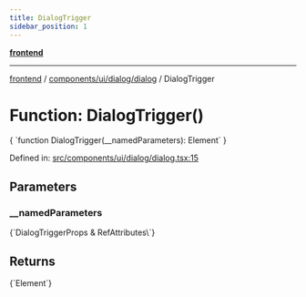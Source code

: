 ```yaml
---
title: DialogTrigger
sidebar_position: 1
---
```



[**frontend**](../../../../..)

***

[frontend](../../../../..) / [components/ui/dialog/dialog](..) / DialogTrigger

# Function: DialogTrigger()

<CodeBlock language="ts">
{ `function DialogTrigger(__namedParameters): Element` }
</CodeBlock>

Defined in: [src/components/ui/dialog/dialog.tsx:15](https://github.com/svsticky/CommitteeClash/blob/e5fd1c9fb89fe447a4c38e43ebba51eb1e51230c/frontend/src/components/ui/dialog/dialog.tsx#L15)

## Parameters

### \_\_namedParameters
<CodeBlock language="ts">
{`DialogTriggerProps & RefAttributes\<HTMLButtonElement\>`}
</CodeBlock>

## Returns
<CodeBlock language="ts">
{`Element`}
</CodeBlock>